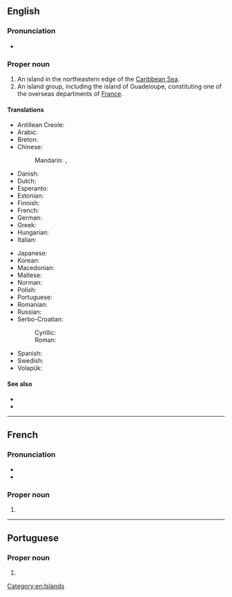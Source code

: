 ==English==
{{wikipedia}}

===Pronunciation===
* {{a|UK}} {{IPA|/ɡwɑː.də.ˈluːp/|lang=en}}

===Proper noun===
{{en-proper noun}}

# An island in the northeastern edge of the [[Caribbean Sea]].
# An island group, including the island of Guadeloupe, constituting one of the overseas departments of [[France]].

====Translations====
{{trans-top|overseas department of France}}
* Antillean Creole: {{t|gcf|Gwadloup}}
* Arabic: {{t|ar|جْوَادِلُوب|m|tr=gwadilub}}
* Breton: {{t|br|Gwadeloup}}
* Chinese:
*: Mandarin: {{t+|cmn|瓜德羅普島|sc=Hani}}, {{t+|cmn|瓜德罗普岛|tr=Guādéluópǔ dǎo|sc=Hani}}
* Danish: {{t|da|Guadeloupe}}
* Dutch: {{t+|nl|Guadeloupe}}
* Esperanto: {{t|eo|Gvadelupo}}
* Estonian: {{t+|et|Guadeloupe}}
* Finnish: {{t|fi|Guadeloupe}}
* French: {{t+|fr|Guadeloupe|f}}
* German: {{t+|de|Guadeloupe|f}}
* Greek: {{t+|el|Γουαδελούπη|f}}
* Hungarian: {{t+|hu|Guadeloupe}}
* Italian: {{t|it|Guadalupa|f}}
{{trans-mid}}
* Japanese: {{t|ja|グアドループ島|tr=Guadorūpu-tō|sc=Jpan}}
* Korean: {{t|ko|과들루프 섬|tr=Gwadeullupeu seom|sc=Kore}}
* Macedonian: {{t|mk|Гвадалупе|n|tr=Gvadalúpe}}
* Maltese: {{t|mt|Gwadalupe}}
* Norman: {{t|nrf|Guadeloupe|f}}
* Polish: {{t+|pl|Gwadelupa|f}}
* Portuguese: {{t+|pt|Guadalupe}}
* Romanian: {{t|ro|Guadelupa|f}}
* Russian: {{t+|ru|Гваделу́па|f}}
* Serbo-Croatian:
*: Cyrillic: {{t|sh|Гвадалупа|f}}
*: Roman: {{t|sh|Gvadalupa|f}}
* Spanish: {{t+|es|Guadalupe|f}}
* Swedish: {{t|sv|Guadeloupe}}
* Volapük: {{t+|vo|Gvadelupeän}}
{{trans-bottom}}

====See also====
* {{pedialite}}
* {{commonslite|Atlas of Guadeloupe}}

[[Category:en:Islands]]

----

==French==

===Pronunciation===
* {{fr-IPA|Gwadeloupe}}
* {{audio|Fr-Guadeloupe.ogg|Audio|lang=fr}}

===Proper noun===
{{fr-proper noun|f}}

# {{l|en|Guadeloupe}}

----

==Portuguese==

===Proper noun===
{{pt-proper noun|f}}

# {{obsolete spelling of|Guadalupe|lang=pt}}